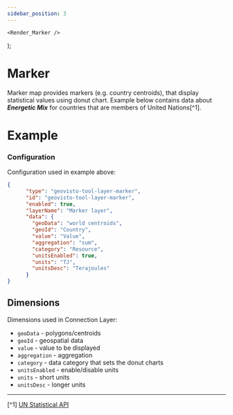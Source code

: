 ```yaml
---
sidebar_position: 3
---
```


    <Render_Marker />
);

# Marker
Marker map provides markers (e.g. country centroids), that display statistical values using donut chart.
Example below contains data about ***Energetic Mix*** for countries that are members of United Nations[^1].

# Example
<Marker />

### Configuration
Configuration used in example above:
```json
{
      "type": "geovisto-tool-layer-marker",
      "id": "geovisto-tool-layer-marker",
      "enabled": true,
      "layerName": "Marker layer",
      "data": {
        "geoData": "world centroids",
        "geoId": "Country",
        "value": "Value",
        "aggregation": "sum",
        "category": "Resource",
        "unitsEnabled": true,
        "units": "TJ",
        "unitsDesc": "Terajoules"
      }
}
```

## Dimensions
Dimensions used in Connection Layer:
* `geoData` - polygons/centroids
* `geoId` - geospatial data
* `value` - value to be displayed
* `aggregation` - aggregation
* `category` - data category that sets the donut charts
* `unitsEnabled` - enable/disable units
* `units` - short units
* `unitsDesc` - longer units

***
[^1] [UN Statistical API](https://data.un.org/SdmxBrowser/start) <br/>
